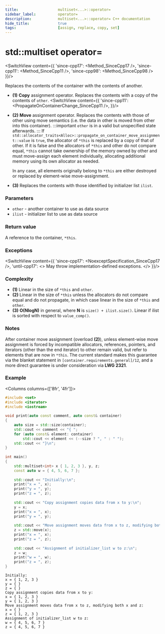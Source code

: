 ```yaml
---
title:					multiset<...>::operator=
sidebar_label:			operator=
description:			multiset<...>::operator= C++ documentation
hide_title:				true
tags:					[assign, replace, copy, set]
---
```



<!-- Terms -->

<!----------------- Codes ---------------------->



# std::multiset operator=

<SwitchView content={{
		'since-cpp17': <Method_SinceCpp17 />,
		'since-cpp11': <Method_SinceCpp11 />,
		'since-cpp98': <Method_SinceCpp98 />
	}}/>

Replaces the contents of the container with the contents of another.

 - **(1)** **Copy** assignment operator. Replaces the contents with a copy of the contents of `other`.
     <SwitchView content={{
		    'since-cpp11': <PropagateOnContainerChange_SinceCpp11 />,
	    }}/>

 - **(2)** **Move** assignment operator. Replaces the contents with those of other using move semantics (i.e. the data in other is moved from other into this container).
:::important
`other` is in a valid but unspecified state afterwards.
:::
    If `std::allocator_traits<Alloc>::propagate_on_container_move_assignment::value` is `true`, the allocator of `*this` is replaced by a copy of that of other.
    If it is false and the allocators of `*this` and other do not compare equal, `*this` cannot take ownership of the memory owned by other and must move-assign each element individually,
    allocating additional memory using its own allocator as needed.

    In any case, all elements originally belong to `*this` are either destroyed or replaced by element-wise move-assignment.

 - **(3)** Replaces the contents with those identified by initializer list `ilist`.

### Parameters

 - `other` - another container to use as data source
 - `ilist` - initializer list to use as data source

### Return value

A reference to the container, `*this`.

### Exceptions

<SwitchView content={{
		'since-cpp17': <NoexceptSpecification_SinceCpp17 />,
		'until-cpp17': <> May throw implementation-defined exceptions. </>
	}}/>

### Complexity

 - **(1)** Linear in the size of `*this` and `other`.
 - **(2)** Linear in the size of `*this` unless the allocators do not compare equal and do not propagate, in which case linear in the size of `*this` and `other`.
 - **(3)** **O(NlogN)** in general, where **N** is `size() + ilist.size()`. Linear if ilist is sorted with respect to `value_comp()`.

### Notes
After container move assignment (overload **(2)**), unless element-wise move assignment is forced by incompatible allocators, references, pointers,
and iterators (other than the end iterator) to other remain valid, but refer to elements that are now in `*this`.
The current standard makes this guarantee via the blanket statement in `[container.requirements.general]/12`, and a more direct guarantee is under consideration via **LWG 2321**.

### Example

<Columns columns={['8fr', '4fr']}>
<div>

```cpp title='Main.cpp' showLineNumbers
#include <set>
#include <iterator>
#include <iostream>
 
void print(auto const comment, auto const& container)
{
    auto size = std::size(container);
    std::cout << comment << "{ ";
    for (auto const& element: container)
        std::cout << element << (--size ? ", " : " ");
    std::cout << "}\n";
}
 
int main()
{
    std::multiset<int> x { 1, 2, 3 }, y, z;
    const auto w = { 4, 5, 6, 7 };
 
    std::cout << "Initially:\n";
    print("x = ", x);
    print("y = ", y);
    print("z = ", z);
 
    std::cout << "Copy assignment copies data from x to y:\n";
    y = x;
    print("x = ", x);
    print("y = ", y);
 
    std::cout << "Move assignment moves data from x to z, modifying both x and z:\n";
    z = std::move(x);
    print("x = ", x);
    print("z = ", z);
 
    std::cout << "Assignment of initializer_list w to z:\n";
    z = w;
    print("w = ", w);
    print("z = ", z);
}
```

</div>
<div>

```plaintext title="Output"
Initially:
x = { 1, 2, 3 }
y = { }
z = { }
Copy assignment copies data from x to y:
x = { 1, 2, 3 }
y = { 1, 2, 3 }
Move assignment moves data from x to z, modifying both x and z:
x = { }
z = { 1, 2, 3 }
Assignment of initializer_list w to z:
w = { 4, 5, 6, 7 }
z = { 4, 5, 6, 7 }
```

</div>
</Columns>
